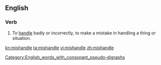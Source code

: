 ==English==
[[Category:English_words_with_consonant_pseudo-digraphs]]
===Verb===
{{en-verb|mishandles|mishandling|mishandled|mishandled}}

#To [[handle]] badly or incorrectly, to make a mistake in handling a thing or situation.

[[kn:mishandle]]
[[ta:mishandle]]
[[vi:mishandle]]
[[zh:mishandle]]